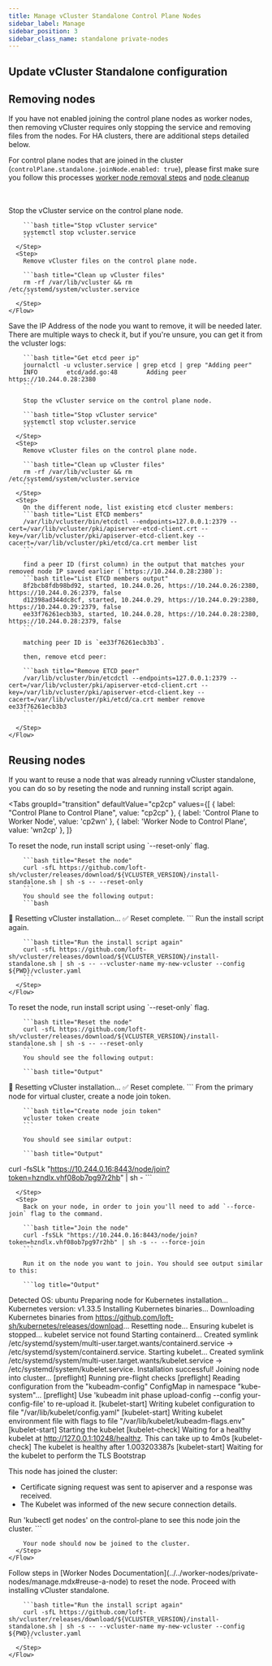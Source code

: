 ```yaml
---
title: Manage vCluster Standalone Control Plane Nodes
sidebar_label: Manage
sidebar_position: 3
sidebar_class_name: standalone private-nodes
---
```





<TenancySupport standalone="true"/>

## Update vCluster Standalone configuration

<DeployChangesStandalone />

## Removing nodes

If you have not enabled joining the control plane nodes as worker nodes, then removing vCluster
requires only stopping the service and removing files from the nodes. For HA clusters, there are additional steps detailed below.

For control plane nodes that are joined in the cluster (`controlPlane.standalone.joinNode.enabled: true`), please first make sure you follow this processes [worker node removal steps](../../worker-nodes/private-nodes/manage/#remove-worker-node) and [node cleanup](../../worker-nodes/private-nodes/manage/#clean-up-orphaned-node)

<br/>
<br/>
<Tabs
  groupId="deploy"
  defaultValue="single"
  values={[
    { label: "Single Control Plane Node", value: "single" },
    { label: 'Multiple Control Plane Nodes (HA)', value: 'HA' },
  ]
  }>
  <TabItem value="single">
    <Flow>
      <Step>
        Stop the vCluster service on the control plane node.

        ```bash title="Stop vCluster service"
        systemctl stop vcluster.service
        ```
      </Step>
      <Step>
        Remove vCluster files on the control plane node.

        ```bash title="Clean up vCluster files"
        rm -rf /var/lib/vcluster && rm /etc/systemd/system/vcluster.service
        ```
      </Step>
    </Flow>
  </TabItem>
  <TabItem value="HA">
    <Flow>
      <Step>
        Save the IP Address of the node you want to remove, it will be needed later.
        There are multiple ways to check it, but if you're unsure, you can get it from the vcluster logs:

        ```bash title="Get etcd peer ip"
        journalctl -u vcluster.service | grep etcd | grep "Adding peer"
        INFO        etcd/add.go:48        Adding peer https://10.244.0.28:2380
        ```

        Stop the vCluster service on the control plane node.

        ```bash title="Stop vCluster service"
        systemctl stop vcluster.service
        ```
      </Step>
      <Step>
        Remove vCluster files on the control plane node.

        ```bash title="Clean up vCluster files"
        rm -rf /var/lib/vcluster && rm /etc/systemd/system/vcluster.service
        ```
      </Step>
      <Step>
        On the different node, list existing etcd cluster members:
        ```bash title="List ETCD members"
        /var/lib/vcluster/bin/etcdctl --endpoints=127.0.0.1:2379 --cert=/var/lib/vcluster/pki/apiserver-etcd-client.crt --key=/var/lib/vcluster/pki/apiserver-etcd-client.key --cacert=/var/lib/vcluster/pki/etcd/ca.crt member list
        ```

        find a peer ID (first column) in the output that matches your removed node IP saved earlier (`https://10.244.0.28:2380`):
        ```bash title="List ETCD members output"
        8f2bcb8fdb98bd92, started, 10.244.0.26, https://10.244.0.26:2380, https://10.244.0.26:2379, false
        d12398ad344dc8cf, started, 10.244.0.29, https://10.244.0.29:2380, https://10.244.0.29:2379, false
        ee33f76261ecb3b3, started, 10.244.0.28, https://10.244.0.28:2380, https://10.244.0.28:2379, false
        ```

        matching peer ID is `ee33f76261ecb3b3`.

        then, remove etcd peer:

        ```bash title="Remove ETCD peer"
        /var/lib/vcluster/bin/etcdctl --endpoints=127.0.0.1:2379 --cert=/var/lib/vcluster/pki/apiserver-etcd-client.crt --key=/var/lib/vcluster/pki/apiserver-etcd-client.key --cacert=/var/lib/vcluster/pki/etcd/ca.crt member remove ee33f76261ecb3b3
        ```

      </Step>
    </Flow>
  </TabItem>

</Tabs>

## Reusing nodes

If you want to reuse a node that was already running vCluster standalone, you can do so by reseting the node and running install script again.

<Tabs
  groupId="transition"
  defaultValue="cp2cp"
  values={[
    { label: "Control Plane to Control Plane", value: "cp2cp" },
    { label: 'Control Plane to Worker Node', value: 'cp2wn' },
    { label: 'Worker Node to Control Plane', value: 'wn2cp' },
  ]}
>
  <TabItem value="cp2cp">
    <Flow>
      <Step>
        To reset the node, run install script using `--reset-only` flag.

        ```bash title="Reset the node"
        curl -sfL https://github.com/loft-sh/vcluster/releases/download/${VCLUSTER_VERSION}/install-standalone.sh | sh -s -- --reset-only
        ```
        You should see the following output:
        ```bash
🧹 Resetting vCluster installation...
✅ Reset complete.
        ```
      </Step>
      <Step>
        Run the install script again.

        ```bash title="Run the install script again"
        curl -sfL https://github.com/loft-sh/vcluster/releases/download/${VCLUSTER_VERSION}/install-standalone.sh | sh -s -- --vcluster-name my-new-vcluster --config ${PWD}/vcluster.yaml
        ```
      </Step>
    </Flow>
  </TabItem>

  <TabItem value="cp2wn">
    <Flow>
      <Step>
        To reset the node, run install script using `--reset-only` flag.

        ```bash title="Reset the node"
        curl -sfL https://github.com/loft-sh/vcluster/releases/download/${VCLUSTER_VERSION}/install-standalone.sh | sh -s -- --reset-only
        ```
        You should see the following output:

        ```bash title="Output"
🧹 Resetting vCluster installation...
✅ Reset complete.
        ```
      </Step>
      <Step>
        From the primary node for virtual cluster, create a node join token.

        ```bash title="Create node join token"
        vcluster token create
        ```

        You should see similar output:

        ```bash title="Output"
curl -fsSLk "https://10.244.0.16:8443/node/join?token=hzndlx.vhf08ob7pg97r2hb" | sh -
        ```

      </Step>
      <Step>
        Back on your node, in order to join you'll need to add `--force-join` flag to the command.

        ```bash title="Join the node"
        curl -fsSLk "https://10.244.0.16:8443/node/join?token=hzndlx.vhf08ob7pg97r2hb" | sh -s -- --force-join
        ```

        Run it on the node you want to join. You should see output similar to this:

        ```log title="Output"
Detected OS: ubuntu
Preparing node for Kubernetes installation...
Kubernetes version: v1.33.5
Installing Kubernetes binaries...
Downloading Kubernetes binaries from https://github.com/loft-sh/kubernetes/releases/download...
        Resetting node...
Ensuring kubelet is stopped...
kubelet service not found
Starting containerd...
Created symlink /etc/systemd/system/multi-user.target.wants/containerd.service → /etc/systemd/system/containerd.service.
Starting kubelet...
Created symlink /etc/systemd/system/multi-user.target.wants/kubelet.service → /etc/systemd/system/kubelet.service.
Installation successful!
Joining node into cluster...
[preflight] Running pre-flight checks
[preflight] Reading configuration from the "kubeadm-config" ConfigMap in namespace "kube-system"...
[preflight] Use 'kubeadm init phase upload-config --config your-config-file' to re-upload it.
[kubelet-start] Writing kubelet configuration to file "/var/lib/kubelet/config.yaml"
[kubelet-start] Writing kubelet environment file with flags to file "/var/lib/kubelet/kubeadm-flags.env"
[kubelet-start] Starting the kubelet
[kubelet-check] Waiting for a healthy kubelet at http://127.0.0.1:10248/healthz. This can take up to 4m0s
[kubelet-check] The kubelet is healthy after 1.003203387s
[kubelet-start] Waiting for the kubelet to perform the TLS Bootstrap

This node has joined the cluster:
* Certificate signing request was sent to apiserver and a response was received.
* The Kubelet was informed of the new secure connection details.

Run 'kubectl get nodes' on the control-plane to see this node join the cluster.
        ```

        Your node should now be joined to the cluster.
      </Step>
    </Flow>
  </TabItem>
  <TabItem value="wn2cp">
    <Flow>
      <Step>
        Follow steps in [Worker Nodes Documentation](../../worker-nodes/private-nodes/manage.mdx#reuse-a-node) to reset the node.
      </Step>
      <Step>
        Proceed with installing vCluster standalone.

        ```bash title="Run the install script again"
        curl -sfL https://github.com/loft-sh/vcluster/releases/download/${VCLUSTER_VERSION}/install-standalone.sh | sh -s -- --vcluster-name my-new-vcluster --config ${PWD}/vcluster.yaml
        ```
      </Step>
    </Flow>
  </TabItem>
</Tabs>